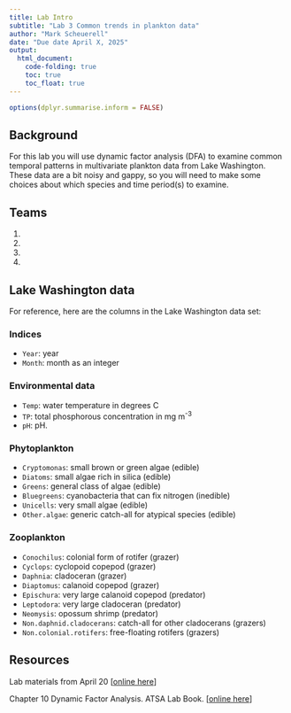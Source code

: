 ```yaml
---
title: Lab Intro
subtitle: "Lab 3 Common trends in plankton data"
author: "Mark Scheuerell"
date: "Due date April X, 2025"
output: 
  html_document:
    code-folding: true
    toc: true
    toc_float: true
---
```


```r
options(dplyr.summarise.inform = FALSE)
```

## Background

For this lab you will use dynamic factor analysis (DFA) to examine common temporal patterns in multivariate plankton data from Lake Washington. These data are a bit noisy and gappy, so you will need to make some choices about which species and time period(s) to examine.


## Teams

1) 

2) 

3) 

4) 


## Lake Washington data

For reference, here are the columns in the Lake Washington data set:

### Indices

* `Year`: year  
* `Month`: month as an integer  

### Environmental data

* `Temp`: water temperature in degrees C  
* `TP`: total phosphorous concentration in mg m<sup>-3</sup>  
* `pH`: pH. 

### Phytoplankton

* `Cryptomonas`: small brown or green algae (edible)  
* `Diatoms`: small algae rich in silica (edible)  
* `Greens`: general class of algae (edible)  
* `Bluegreens`: cyanobacteria that can fix nitrogen (inedible)  
* `Unicells`: very small algae (edible)  
* `Other.algae`: generic catch-all for atypical species (edible)  

### Zooplankton

* `Conochilus`: colonial form of rotifer (grazer)  
* `Cyclops`: cyclopoid copepod (grazer)  
* `Daphnia`: cladoceran (grazer)  
* `Diaptomus`: calanoid copepod (grazer)  
* `Epischura`: very large calanoid copepod (predator)  
* `Leptodora`: very large cladoceran (predator)  
* `Neomysis`: opossum shrimp (predator)  
* `Non.daphnid.cladocerans`: catch-all for other cladocerans (grazers)
* `Non.colonial.rotifers`: free-floating rotifers (grazers)


## Resources

Lab materials from April 20 [[online here](https://atsa-es.github.io/atsa/Labs/Week%204/intro-to-dfa.html)]

Chapter 10 Dynamic Factor Analysis. ATSA Lab Book. [[online here](https://atsa-es.github.io/atsa-labs/sec-dfa.html)]


